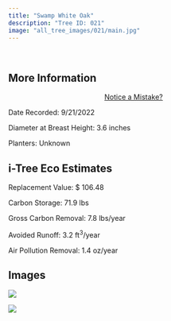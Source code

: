 ```yaml
---
title: "Swamp White Oak"
description: "Tree ID: 021"
image: "all_tree_images/021/main.jpg"
---
```


<br>

## **More Information**
::: column-margin
<center><a class="button" href="https://forms.gle/W6f5nwYxrM33hF4f7">Notice a Mistake?</a></center>
:::


Date Recorded:  9/21/2022

Diameter at Breast Height:  3.6  inches

Planters:  Unknown

## **i-Tree Eco Estimates**


 Replacement Value: $ 106.48

 Carbon Storage:  71.9  lbs

 Gross Carbon Removal:  7.8  lbs/year

 Avoided Runoff:  3.2  ft<sup>3</sup>/year

 Air Pollution Removal:  1.4  oz/year

## **Images**


 ![](all_tree_images/021/IMG_6386.jpg)

 ![](all_tree_images/021/main.jpg)
